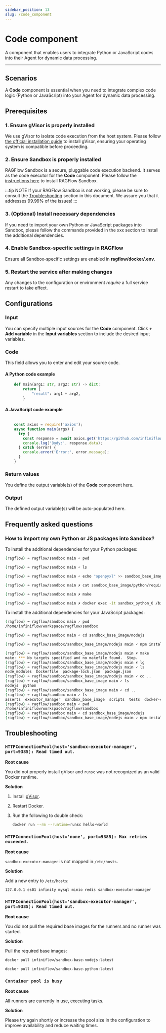 ```yaml
---
sidebar_position: 13
slug: /code_component
---
```


# Code component

A component that enables users to integrate Python or JavaScript codes into their Agent for dynamic data processing.

---

## Scenarios

A **Code** component is essential when you need to integrate complex code logic (Python or JavaScript) into your Agent for dynamic data processing.

## Prerequisites

### 1. Ensure gVisor is properly installed

We use gVisor to isolate code execution from the host system. Please follow [the official installation guide](https://gvisor.dev/docs/user_guide/install/) to install gVisor, ensuring your operating system is compatible before proceeding.

### 2. Ensure Sandbox is properly installed

RAGFlow Sandbox is a secure, pluggable code execution backend. It serves as the code executor for the **Code** component. Please follow the [instructions here](https://github.com/infiniflow/ragflow/tree/main/sandbox) to install RAGFlow Sandbox.

:::tip NOTE
If your RAGFlow Sandbox is not working, please be sure to consult the [Troubleshooting](#troubleshooting) section in this document. We assure you that it addresses 99.99% of the issues!
:::

### 3. (Optional) Install necessary dependencies

If you need to import your own Python or JavaScript packages into Sandbox, please follow the commands provided in the xxx section to install the additional dependencies. 

### 4. Enable Sandbox-specific settings in RAGFlow

Ensure all Sandbox-specific settings are enabled in **ragflow/docker/.env**.

### 5. Restart the service after making changes

Any changes to the configuration or environment *require* a full service restart to take effect.

## Configurations 

### Input

You can specify multiple input sources for the **Code** component. Click **+ Add variable** in the **Input variables** section to include the desired input variables. 

### Code

This field allows you to enter and edit your source code.

#### A Python code example

```Python 
    def main(arg1: str, arg2: str) -> dict:
        return {
            "result": arg1 + arg2,
        }
```

#### A JavaScript code example

```JavaScript

    const axios = require('axios');
    async function main(args) {
      try {
        const response = await axios.get('https://github.com/infiniflow/ragflow');
        console.log('Body:', response.data);
      } catch (error) {
        console.error('Error:', error.message);
      }
    }
```

### Return values

You define the output variable(s) of the **Code** component here.

### Output

The defined output variable(s) will be auto-populated here.

## Frequently asked questions

### How to import my own Python or JS packages into Sandbox?

To install the additional dependencies for your Python packages:

```bash
(ragflow) ➜ ragflow/sandbox main ✓ pwd
```

```bash
(ragflow) ➜ ragflow/sandbox main ✓ ls
```

```bash
(ragflow) ➜ ragflow/sandbox main ✓ echo "openpyxl" >> sandbox_base_image/python/requirements.txt
```

```bash
(ragflow) ➜ ragflow/sandbox main ✗ cat sandbox_base_image/python/requirements.txt 
```

```bash
(ragflow) ➜ ragflow/sandbox main ✗ make
```

```bash
(ragflow) ➜ ragflow/sandbox main ✗ docker exec -it sandbox_python_0 /bin/bash
```

To install the additional dependencies for your JavaScript packages:

```bash
(ragflow) ➜ ragflow/sandbox main ✓ pwd
/home/infiniflow/workspace/ragflow/sandbox

```

```bash
(ragflow) ➜ ragflow/sandbox main ✓ cd sandbox_base_image/nodejs
```

```bash
(ragflow) ➜ ragflow/sandbox/sandbox_base_image/nodejs main ✓ npm install lodash 
```

```bash
(ragflow) ➜ ragflow/sandbox/sandbox_base_image/nodejs main ✗ make
make: *** No targets specified and no makefile found.  Stop.
(ragflow) ➜ ragflow/sandbox/sandbox_base_image/nodejs main ✗ lg
(ragflow) ➜ ragflow/sandbox/sandbox_base_image/nodejs main ✓ ls
node_modules  Dockerfile  package-lock.json  package.json
(ragflow) ➜ ragflow/sandbox/sandbox_base_image/nodejs main ✓ cd ..                       
(ragflow) ➜ ragflow/sandbox/sandbox_base_image main ✓ ls
nodejs  python
(ragflow) ➜ ragflow/sandbox/sandbox_base_image main ✓ cd ..
(ragflow) ➜ ragflow/sandbox main ✓ ls
asserts  executor_manager  sandbox_base_image  scripts  tests  docker-compose.yml  Makefile  pyproject.toml  README.md  uv.lock
(ragflow) ➜ ragflow/sandbox main ✓ pwd
/home/infiniflow/workspace/ragflow/sandbox
(ragflow) ➜ ragflow/sandbox main ✓ cd sandbox_base_image/nodejs
(ragflow) ➜ ragflow/sandbox/sandbox_base_image/nodejs main ✓ npm install lodash
```



## Troubleshooting

### `HTTPConnectionPool(host='sandbox-executor-manager', port=9385): Read timed out.`

**Root cause**  

You did not properly install gVisor and `runsc` was not recognized as an valid Docker runtime.

**Solution**  

1. Install [gVisor](https://gvisor.dev/docs/user_guide/install/).
2. Restart Docker.
3. Run the following to double check:

   ```bash
   docker run --rm --runtime=runsc hello-world
   ```

### `HTTPConnectionPool(host='none', port=9385): Max retries exceeded.`

**Root cause**  

`sandbox-executor-manager` is not mapped in `/etc/hosts`.

**Solution**  

Add a new entry to `/etc/hosts`:

`127.0.0.1 es01 infinity mysql minio redis sandbox-executor-manager`


### `HTTPConnectionPool(host='sandbox-executor-manager', port=9385): Read timed out.`

**Root cause**  

You did not pull the required base images for the runners and no runner was started.

**Solution**  

Pull the required base images:

```bash
docker pull infiniflow/sandbox-base-nodejs:latest
```

```bash
docker pull infiniflow/sandbox-base-python:latest
```

### `Container pool is busy`

**Root cause**  

All runners are currently in use, executing tasks. 

**Solution**  

Please try again shortly or increase the pool size in the configuration to improve availability and reduce waiting times.